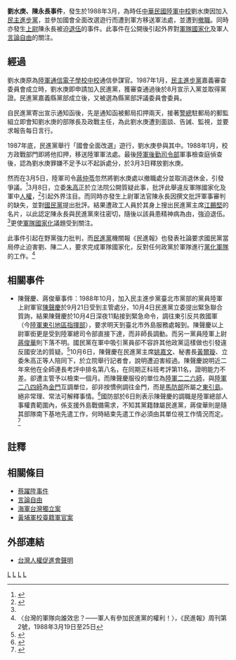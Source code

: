 '''劉水庚、陳永長事件'''，發生於1988年3月，為時任[[中華民國陸軍|中華民國陸軍]][[中校|中校]]劉水庚因加入[[民主進步黨|民主進步黨]]，並參加國會全面改選遊行而遭到軍方移送軍法處，並遭到[[撤職|撤職]]。同時亦發生[[上尉|上尉]]陳永長被迫[[退伍|退伍]]的事件。此事件在公開後引起外界對[[軍隊國家化|軍隊國家化]]及軍人[[言論自由|言論自由]]的關注。

==經過==
劉水庚原為[[陸軍通信電子學校|陸軍通信電子學校]][[中校|中校]]通信參謀官。1987年1月，[[民主進步黨|民主進步黨]]嘉義審查委員會成立時，劉水庚即申請加入民進黨，獲審查通過後於8月宣示入黨並取得黨證。民進黨嘉義縣黨部成立後，又被選為縣黨部評議委員會委員。{{r|軍}}

自民進黨寄出宣示通知函後，先是通知函被郵局扣押兩天，接著[[警總|警總]]駐郵局的郵監組立即會知劉水庚的部隊長及政戰主任，為此劉水庚遭到面談、告誡、監視，並要求報告每日言行。{{r|軍}}

1987年底，民進黨舉行「國會全面改選」遊行，劉水庚參與其中。1988年1月，校方政戰部門即將他扣押，移送陸軍軍法處。最後[[陸軍後勤司令部|陸軍後勤司令部]]軍事檢查庭偵查後，認為劉水庚罪嫌不足予以不起訴處分，於3月3日釋放劉水庚。{{r|軍}}

然而在3月5日，陸軍司令[[蔣仲苓|蔣仲苓]]忽然將劉水庚處以撤職處分並取消退休金，引發爭議。<ref>{{cite news|title=獲判不起訴卻被撤職 軍人劉水庚將提申覆|url= |author=|newspaper=民眾日報|date=1988-03-09}}</ref>3月8日，立委[[朱高正|朱高正]]於立法院公開質疑此事，批評此舉違反軍隊國家化及軍中[[人權|人權]]，<ref name="#1">{{cite news|title=立院談軍隊國家化起爭執 朱高正鬪倪文亞  |url= |author=|newspaper=民眾日報|date=1988-03-09}}</ref>引起外界注目。而同時亦發生上尉軍法官陳永長因撰文批評軍事審判的缺失，並對[[國民黨|國民黨]]提出批評。結果遭政工人員於其身上搜出民進黨主席[[江鵬堅|江鵬堅]]的名片，以此認定陳永長與民進黨來往密切，隨後以該員患精神病為由，強迫退伍。<ref name="#1"/>更使[[軍隊國家化|軍隊國家化]]議題受到關注。

此事件引起在野黨強力批判，而[[民進黨|民進黨]]機關報《民進報》也發表社論要求國民黨當局停止迫害劉、陳二人，要求完成軍隊國家化，反對任何政黨於軍隊進行[[國民黨軍|黨化軍隊]]的工作。<ref>〈台灣的軍隊向誰效忠？——軍人有參加民進黨的權利！〉，《民進報》周刊第2號，1988年3月19日至25日</ref>

==相關事件==
* 陳聲慶、蔣俊華事件：1988年10月，加入民主進步黨臺北市黨部的黨員陸軍上尉軍官[[陳聲慶|陳聲慶]]於9月21日受到主管處分，10月4日民進黨立委提出緊急聯合質詢，結果陳聲慶於10月4日深夜11點接到緊急命令，調往東引反共救國軍（今[[陸軍東引地區指揮部|陸軍東引地區指揮部]]），要求明天到臺北市外島服務處報到。陳聲慶以上尉軍銜更是受到陸軍總司令部直接下達，而非師長調動。而另一黨員陸軍上尉[[蔣俊華|蔣俊華]]則下落不明。國民黨在軍中吸引黨員卻不容許其他政黨這樣做也引發違反國安法的質疑。<ref>{{cite news|title=上尉軍官加入民進黨即被調外島 另一軍人黨員下落不明|url= |author=|newspaper=[[臺灣時報|臺灣時報]]|date=1988-10-06}}</ref>10月6日，陳聲慶在民進黨主席[[姚嘉文|姚嘉文]]、秘書長[[黃爾璇|黃爾璇]]、立委朱高正等人陪同下，於立院舉行記者會，說明遭迫害經過。陳聲慶說明近二年來他在全師連長考評中排名第八名，在同期正科班考評第11名，證明能力不差。卻遭主管予以檢束一個月。而陳聲慶服役的單位為[[陸軍關渡地區指揮部|陸軍二二六師]]，與[[陸軍裝甲第五八四旅|陸軍二八四師]]為[[金門|金門]]互調單位，卻非按慣例調往金門，而是[[馬防部|馬防部]]所屬之[[東引島|東引島]]。絕非常理、常法可解釋事情。<ref>{{cite news|title=軍官陳聲慶說明被調職內情 總司令親自下令，不調金門調東引。營長夜赴陳宅，要求準時報到...|url= |author=|newspaper=臺灣時報|date=1988-10-07}}</ref>國防部於6日則表示陳聲慶的調職是陸軍總部人事權責範圍內，係支援外島戰備需求，不知其黨籍隸屬民進黨，蔣俊華則是隨其部隊南下基地先遣工作，何時結束先遣工作必須由其單位視工作情況而定。<ref>{{cite news|title=陳聲慶被調職屬陸總權責 國防部指係支援戰備|url= |author=|newspaper=臺灣時報|date=1988-10-07}}</ref>

==註釋==
{{Reflist|2|refs=
<ref name="軍">{{cite news|title=軍人何以不能加入民進黨？|url= |language=zh-hant |publisher=[[民眾日報|民眾日報]] | date=1988-03-09}}</ref>
}}

==相關條目==
* [[蔡躍陞事件|蔡躍陞事件]]
* [[言論自由|言論自由]]
* [[海軍台灣獨立案|海軍台灣獨立案]]
* [[黃埔軍校臺籍軍官案|黃埔軍校臺籍軍官案]]

==外部連結==
*[http://catalog.digitalarchives.tw/item/00/5e/24/8c.html 台灣人權促進會聲明] {{Wayback|url=http://catalog.digitalarchives.tw/item/00/5e/24/8c.html |date=20181006053957 }}

[[Category:臺灣人權史|L]]
[[Category:中華民國陸軍事件|L]]
[[Category:1988年台灣|L]]
[[Category:民主進步黨歷史|L]]